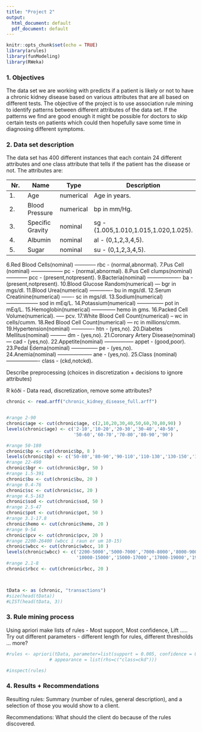 ```yaml
---
title: "Project 2"
output:
  html_document: default
  pdf_document: default
---
```


```r
knitr::opts_chunk$set(echo = TRUE)
library(arules)
library(funModeling)
library(RWeka)
```

### 1. Objectives

The data set we are working with predicts if a patient is likely or not to have a chronic kidney disease based on various attributes that are all based on different tests. The objective of the project is to use association rule mining to identify patterns between different attributes of the data set. If the patterns we find are good enough it might be possible for doctors to skip certain tests on patients which could then hopefully save some time in diagnosing different symptoms. 

### 2. Data set description

The data set has 400 different instances that each contain 24 different attributes and one class attribute that tells if the patient has the disease or not. The attributes are:

| Nr. | Name | Type | Description |
| --- | ---- | ---- | ----------- |
| 1. | Age | numerical | Age in years. |
| 2. | Blood Pressure | numerical | bp in mm/Hg. |
| 3. | Specific Gravity | nominal | sg - (1.005,1.010,1.015,1.020,1.025). |
| 4. | Albumin | nominal | al - (0,1,2,3,4,5). |
| 5. | Sugar | nominal | su - (0,1,2,3,4,5). |



6.Red Blood Cells(nominal) ------------ rbc - (normal,abnormal). 
7.Pus Cell (nominal) ------------------ pc - (normal,abnormal).
8.Pus Cell clumps(nominal) ------------ pcc - (present,notpresent). 
9.Bacteria(nominal) ------------------- ba - (present,notpresent). 
10.Blood Glucose Random(numerical)	--- bgr in mgs/dl. 
11.Blood Urea(numerical)	------------- bu in mgs/dl. 
12.Serum Creatinine(numerical)	------- sc in mgs/dl. 
13.Sodium(numerical) ------------------ sod in mEq/L. 
14.Potassium(numerical)	--------------- pot in mEq/L. 
15.Hemoglobin(numerical) -------------- hemo in gms. 
16.Packed Cell Volume(numerical). ----- pcv. 
17.White Blood Cell Count(numerical) -- wc in cells/cumm. 
18.Red Blood Cell Count(numerical)	--- rc in millions/cmm. 
19.Hypertension(nominal)	------------- htn - (yes,no). 
20.Diabetes Mellitus(nominal)	--------- dm - (yes,no). 
21.Coronary Artery Disease(nominal) --- cad - (yes,no). 
22.Appetite(nominal)	----------------- appet - (good,poor). 
23.Pedal Edema(nominal) --------------- pe - (yes,no).	
24.Anemia(nominal) -------------------- ane - (yes,no). 
25.Class (nominal)	------------------- class - (ckd,notckd).

Describe preprocessing (choices in discretization + decisions to ignore attributes)



R kóði - Data read, discretization, remove some attributes?

```r


chronic <- read.arff("chronic_kidney_disease_full.arff")


#range 2-90
chronic$age <- cut(chronic$age, c(2,10,20,30,40,50,60,70,80,90) )
levels(chronic$age) <- c('2-10','10-20','20-30','30-40','40-50',
                         '50-60','60-70','70-80','80-90','90')  

#range 50-180
chronic$bp <- cut(chronic$bp, 8 )
levels(chronic$bp) <- c('50-80','80-90','90-110','110-130','130-150','150-160','160-170','170-180')  
#range 22-490
chronic$bgr <- cut(chronic$bgr, 50 )
#range 1.5-391
chronic$bu <- cut(chronic$bu, 20 )
#range 0.4-76
chronic$sc <- cut(chronic$sc, 20 )
#range 4.5-163
chronic$sod <- cut(chronic$sod, 50 )
#range 2.5-47
chronic$pot <- cut(chronic$pot, 50 )
#range 3.1-17.8
chronic$hemo <- cut(chronic$hemo, 20 )
#range 9-54
chronic$pcv <- cut(chronic$pcv, 20 )
#range 2200-26400 (wbcc í raun er um 10-15)
chronic$wbcc <- cut(chronic$wbcc, 10 )
levels(chronic$wbcc) <- c('2200-5000','5000-7000','7000-8000','8000-9000','9000-10000',
                          '10000-15000','15000-17000','17000-19000','19000-21000','21000+')  
#range 2.1-8
chronic$rbcc <- cut(chronic$rbcc, 20 )



tData <- as (chronic, "transactions")
#size(head(tData))
#LIST(head(tData, 3))

```

### 3. Rule mining process

Using apriori make lists of rules - Most support, Most confidence, Lift .....
Try out different parameters - different length for rules, different thresholds ... more?


```r


#rules <- apriori(tData, parameter=list(support = 0.005, confidence = 0.8, minlen=2), 
                # appearance = list(rhs=c("class=ckd")))  

#inspect(rules)


```

### 4. Results + Recommendations

Resulting rules: Summary (number of rules, general description), and a selection of those
you would show to a client.

Recommendations: What should the client do because of the rules discovered.



